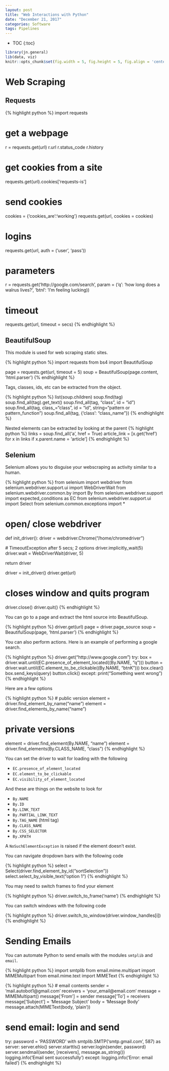 ```yaml
---
layout: post
title: "Web Interactions with Python"
date: "December 21, 2017"
categories: Software
tags: Pipelines
---
```


* TOC
{:toc}

```r
library(jn.general)
lib(data, viz)
knitr::opts_chunk$set(fig.width = 5, fig.height = 5, fig.align = 'center')
```


# Web Scraping

## Requests

{% highlight python %}
import requests

# get a webpage
r = requests.get(url)
r.url
r.status_code
r.history

# get cookies from a site
requests.get(url).cookies['requests-is']

# send cookies
cookies = {'cookies_are':'working'}
requests.get(url, cookies = cookies)

# logins
requests.get(url, auth = ('user', 'pass'))

# parameters
r = requests.get('http://google.com/search', param = ('q': 'how long does a walrus lives?', 'btnl': 'I'm feeling lucking))

# timeout
requests.get(url, timeout = secs)
{% endhighlight %}

## BeautifulSoup

This module is used for web scraping static sites.

{% highlight python %}
import requests
from bs4 import BeautifulSoup

page = requests.get(url, timeout = 5)
soup = BeautifulSoup(page.content, 'html.parser')
{% endhighlight %}

Tags, classes, ids, etc can be extracted from the object.

{% highlight python %}
list(soup.children)
soup.find(tag)
soup.find_all(tag).get_text()
soup.find_all(tag, "class", id = "id")
soup.find_all(tag, class_="class", id = "id", string="pattern or pattern_function")
soup.find_all(tag, {'class': "class_name"})
{% endhighlight %}

Nested elements can be extracted by looking at the parent
{% highlight python %}
links = soup.find_all('a', href = True)
article_link = [x.get('href') for x in links if x.parent.name = 'article']
{% endhighlight %}

## Selenium

Selenium allows you to disguise your webscraping as activity similar to a human.

{% highlight python %}
from selenium import webdriver
from selenium.webdriver.support.ui import WebDriverWait
from selenium.webdriver.common.by import By
from selenium.webdriver.support import expected_conditions as EC
from selenium.webdriver.support.ui import Select
from selenium.common.exceptions import *

# open/ close webdriver
def init_driver():
  driver = webdriver.Chrome("/home/chromedriver")
  
  # TimeoutException after 5 secs; 2 options
  driver.implicitly_wait(5)
  driver.wait = WebDriverWait(driver, 5)
  
  return driver
  
driver = init_driver()
driver.get(url)

# closes window and quits program
driver.close()
driver.quit()
{% endhighlight %}

You can go to a page and extract the html source into BeautifulSoup.

{% highlight python %}
driver.get(url)
page = driver.page_source
soup = BeautifulSoup(page, 'html.parser')
{% endhighlight %}

You can also perform actions. Here is an example of performing a google search. 

{% highlight python %}
driver.get("http://www.google.com")
try:
  box = driver.wait.until(EC.presence_of_element_located((By.NAME, "q")))
  button = driver.wait.until(EC.element_to_be_clickable((By.NAME, "btnK")))
  box.clear()
  box.send_keys(query)
  button.click()
except:
  print("Something went wrong")
{% endhighlight %}

Here are a few options

{% highlight python %}
# public version
element = driver.find_element_by_name("name")
element = driver.find_elements_by_name("name")

# private versions
element = driver.find_element(By.NAME, "name")
element = driver.find_elements(By.CLASS_NAME, "class")
{% endhighlight %}

You can set the driver to wait for loading with the following

* `EC.presence_of_element_located`
* `EC.element_to_be_clickable`
* `EC.visibility_of_element_located`

And these are things on the website to look for

* `By.NAME`
* `By.ID`
* `By.LINK_TEXT`
* `By.PARTIAL_LINK_TEXT`
* `By.TAG_NAME` (html tag)
* `By.CLASS_NAME`
* `By.CSS_SELECTOR`
* `By.XPATH`

A `NoSuchElementException` is raised if the element doesn't exist.

You can navigate dropdown bars with the following code

{% highlight python %}
select = Select(driver.find_element_by_id("sortSelection"))
select.select_by_visible_text("option 1")
{% endhighlight %}

You may need to switch frames to find your element

{% highlight python %}
driver.switch_to_frame('name')
{% endhighlight %}

You can switch windows with the following code

{% highlight python %}
driver.switch_to_window(driver.window_handles[i])
{% endhighlight %}

# Sending Emails

You can automate Python to send emails with the modules `smtplib` and `email`.

{% highlight python %}
import smtplib
from email.mime.multipart import MIMEMultipart
from email.mime.text import MIMEText
{% endhighlight %}

{% highlight python %}
# email contents
sender = 'mail.autobot1@gmail.com'
receivers = 'your_email@email.com'
message = MIMEMultipart()
message['From'] = sender
message['To'] = receivers
message['Subject'] = 'Message Subject'
body = 'Message Body'
message.attach(MIMEText(body, 'plain'))

# send email: login and send
try:
  password = 'PASSWORD'
  with smtplib.SMTP('smtp.gmail.com', 587) as server:
    server.ehlo()
    server.starttls()
    server.login(sender, password)
    server.sendmail(sender, [receivers], message.as_string())
  logging.info('Email sent successfully')
except:
  logging.info('Error: email failed')
{% endhighlight %}

